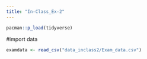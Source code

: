 ```yaml
---
title: "In-Class_Ex-2"
---
```


```r
pacman::p_load(tidyverse)
```

#import data

```r
examdata <- read_csv("data_inclass2/Exam_data.csv")
```
